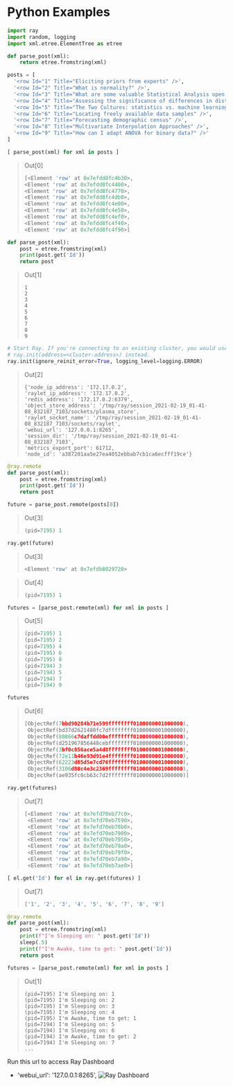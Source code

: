 # Python Examples 

```py
import ray
import random, logging
import xml.etree.ElementTree as etree
```
```py
def parse_post(xml):
    return etree.fromstring(xml)
```
```py
posts = [
  '<row Id="1" Title="Eliciting priors from experts" />',
  '<row Id="2" Title="What is normality?" />',
  '<row Id="3" Title="What are some valuable Statistical Analysis open source projects?" />',
  '<row Id="4" Title="Assessing the significance of differences in distributions" />',
  '<row Id="5" Title="The Two Cultures: statistics vs. machine learning?" />',
  '<row Id="6" Title="Locating freely available data samples" />',
  '<row Id="7" Title="Forecasting demographic census" />',
  '<row Id="8" Title="Multivariate Interpolation Approaches" />',
  '<row Id="9" Title="How can I adapt ANOVA for binary data?" />'
]
```
```py
[ parse_post(xml) for xml in posts ]
```

>   Out[0]
>    ```py
>   [<Element 'row' at 0x7efdd8fc4b30>,
>   <Element 'row' at 0x7efdd8fc4400>,
>   <Element 'row' at 0x7efdd8fc4770>,
>   <Element 'row' at 0x7efdd8fc4db0>,
>   <Element 'row' at 0x7efdd8fc4e00>,
>   <Element 'row' at 0x7efdd8fc4e50>,
>   <Element 'row' at 0x7efdd8fc4ef0>,
>   <Element 'row' at 0x7efdd8fc4f40>,
>   <Element 'row' at 0x7efdd8fc4f90>]
>   ```

```py
def parse_post(xml):
    post = etree.fromstring(xml)
    print(post.get('Id'))
    return post
```
> Out[1]
> ```
> 1
> 2
> 3
> 4
> 5
> 6
> 7
> 8
> 9
> ```

```py
# Start Ray. If you're connecting to an existing cluster, you would use
# ray.init(address=<cluster-address>) instead.
ray.init(ignore_reinit_error=True, logging_level=logging.ERROR)
```

> Out[2]
> ```
>{'node_ip_address': '172.17.0.2',
> 'raylet_ip_address': '172.17.0.2',
> 'redis_address': '172.17.0.2:6379',
> 'object_store_address': '/tmp/ray/session_2021-02-19_01-41-08_832187_7103/sockets/plasma_store',
> 'raylet_socket_name': '/tmp/ray/session_2021-02-19_01-41-08_832187_7103/sockets/raylet',
> 'webui_url': '127.0.0.1:8265',
> 'session_dir': '/tmp/ray/session_2021-02-19_01-41-08_832187_7103',
> 'metrics_export_port': 61712,
> 'node_id': 'a387201aa5e27ea4052ebbab7cb1ca6ecfff19ce'}
> ```

```py
@ray.remote
def parse_post(xml):
    post = etree.fromstring(xml)
    print(post.get('Id'))
    return post
```

```py
future = parse_post.remote(posts[0])
```
> Out[3]
> ```py
> (pid=7195) 1
> ```

```py
ray.get(future)
```
> Out[3]
> ```py
> <Element 'row' at 0x7efdb8029720>
> ```

> Out[4]
> ```py
> (pid=7195) 1
> ```

```py
futures = [parse_post.remote(xml) for xml in posts ]
```

> Out[5]
> ```py
> (pid=7195) 1
> (pid=7195) 2
> (pid=7195) 4
> (pid=7195) 6
> (pid=7195) 8
> (pid=7194) 3
> (pid=7194) 5
> (pid=7194) 7
> (pid=7194) 9
> ```

```py
futures
```

> Out[6]
> ```py
> [ObjectRef(7bbd90284b71e599ffffffff0100000001000000),
>  ObjectRef(bd37d2621480fc7dffffffff0100000001000000),
>  ObjectRef(88866c7daffdd00effffffff0100000001000000),
>  ObjectRef(d251967856448cebffffffff0100000001000000),
>  ObjectRef(3bf0c856ace5a4d8ffffffff0100000001000000),
>  ObjectRef(72e11b46e93d91e4ffffffff0100000001000000),
>  ObjectRef(62223d85d5e7cd76ffffffff0100000001000000),
>  ObjectRef(3106d80c4e3c2369ffffffff0100000001000000),
>  ObjectRef(ae935fc0cb63c7d2ffffffff0100000001000000)]
> ```

```py
ray.get(futures)
```

> Out[7]
> ```py
> [<Element 'row' at 0x7efd70eb77c0>,
>  <Element 'row' at 0x7efd70eb7590>,
>  <Element 'row' at 0x7efd70eb78b0>,
>  <Element 'row' at 0x7efd70eb7900>,
>  <Element 'row' at 0x7efd70eb7950>,
>  <Element 'row' at 0x7efd70eb79a0>,
>  <Element 'row' at 0x7efd70eb79f0>,
>  <Element 'row' at 0x7efd70eb7a90>,
>  <Element 'row' at 0x7efd70eb7ae0>]
> ```

```py
[ el.get('Id') for el in ray.get(futures) ]
```

> Out[7]
> ```py
> ['1', '2', '3', '4', '5', '6', '7', '8', '9']
> ```

```py
@ray.remote
def parse_post(xml):
    post = etree.fromstring(xml)
    print(f"I'm Sleeping on: " post.get('Id'))
    sleep(.5)
    print(f"I'm Awake, time to get: " post.get('Id'))
    return post
```

```py
futures = [parse_post.remote(xml) for xml in posts ]
```

> Out[1]
> ```
> (pid=7195) I'm Sleeping on: 1
> (pid=7195) I'm Sleeping on: 2
> (pid=7195) I'm Sleeping on: 3
> (pid=7195) I'm Sleeping on: 4
> (pid=7195) I'm Awake, time to get: 1
> (pid=7194) I'm Sleeping on: 5
> (pid=7194) I'm Sleeping on: 6
> (pid=7194) I'm Awake, time to get: 2
> (pid=7194) I'm Sleeping on: 7
> ...
> ```

Run this url to access Ray Dashboard
- 'webui_url': '127.0.0.1:8265',
![Ray Dashboard](./images/remote-function/ray-dashboard.jpeg)
